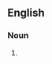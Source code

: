 {{also|dromæosaurids}}

==English==

===Noun===
{{head|en|noun form}}

# {{plural of|dromaeosaurid|lang=en}}